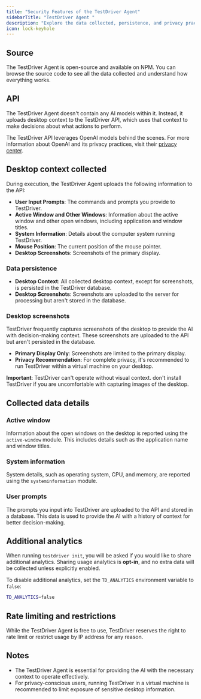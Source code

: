 ```yaml
---
title: "Security Features of the TestDriver Agent"
sidebarTitle: "TestDriver Agent "
description: "Explore the data collected, persistence, and privacy practices of the TestDriver Agent."
icon: lock-keyhole
---
```


## Source

The TestDriver Agent is open-source and available on NPM. You can browse the source code to see all the data collected and understand how everything works.

## API

The TestDriver Agent doesn't contain any AI models within it. Instead, it uploads desktop context to the TestDriver API, which uses that context to make decisions about what actions to perform.

The TestDriver API leverages OpenAI models behind the scenes. For more information about OpenAI and its privacy practices, visit their [privacy center](https://openai.com/privacy).

## Desktop context collected

During execution, the TestDriver Agent uploads the following information to the API:

- **User Input Prompts**: The commands and prompts you provide to TestDriver.
- **Active Window and Other Windows**: Information about the active window and other open windows, including application and window titles.
- **System Information**: Details about the computer system running TestDriver.
- **Mouse Position**: The current position of the mouse pointer.
- **Desktop Screenshots**: Screenshots of the primary display.

### Data persistence

- **Desktop Context**: All collected desktop context, except for screenshots, is persisted in the TestDriver database.
- **Desktop Screenshots**: Screenshots are uploaded to the server for processing but aren't stored in the database.

### Desktop screenshots

TestDriver frequently captures screenshots of the desktop to provide the AI with decision-making context. These screenshots are uploaded to the API but aren't persisted in the database.

- **Primary Display Only**: Screenshots are limited to the primary display.
- **Privacy Recommendation**: For complete privacy, it's recommended to run TestDriver within a virtual machine on your desktop.

**Important**: TestDriver can't operate without visual context. don't install TestDriver if you are uncomfortable with capturing images of the desktop.

## Collected data details

### Active window

Information about the open windows on the desktop is reported using the `active-window` module. This includes details such as the application name and window titles.

### System information

System details, such as operating system, CPU, and memory, are reported using the `systeminformation` module.

### User prompts

The prompts you input into TestDriver are uploaded to the API and stored in a database. This data is used to provide the AI with a history of context for better decision-making.

## Additional analytics

When running `testdriver init`, you will be asked if you would like to share additional analytics. Sharing usage analytics is **opt-in**, and no extra data will be collected unless explicitly enabled.

To disable additional analytics, set the `TD_ANALYTICS` environment variable to `false`:

```bash
TD_ANALYTICS=false
```

## Rate limiting and restrictions

While the TestDriver Agent is free to use, TestDriver reserves the right to rate limit or restrict usage by IP address for any reason.

## Notes

- The TestDriver Agent is essential for providing the AI with the necessary context to operate effectively.
- For privacy-conscious users, running TestDriver in a virtual machine is recommended to limit exposure of sensitive desktop information.
